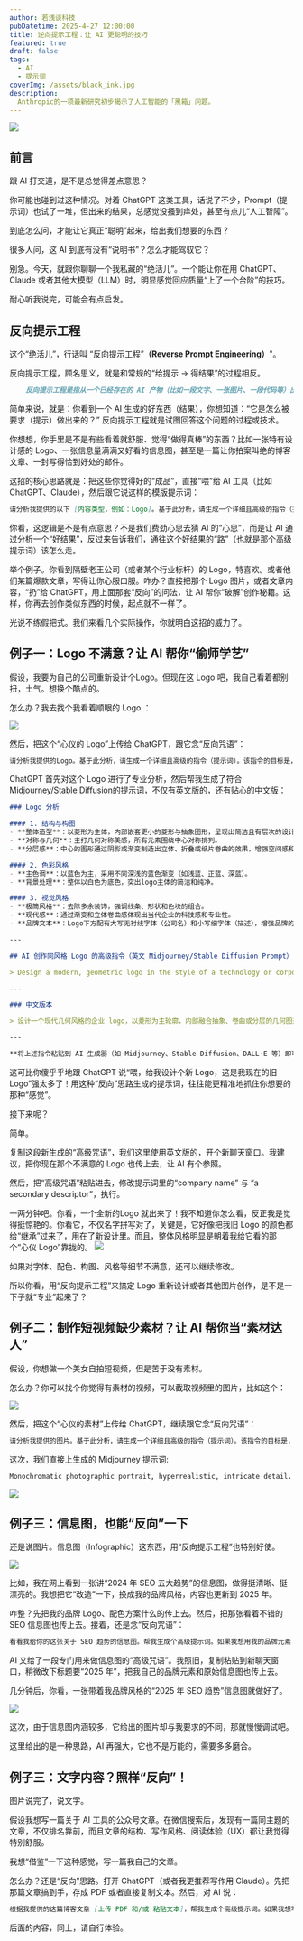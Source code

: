 ```yaml
---
author: 若浅谈科技
pubDatetime: 2025-4-27 12:00:00
title: 逆向提示工程：让 AI 更聪明的技巧
featured: true
draft: false
tags:
  - AI
  - 提示词
coverImg: /assets/black_ink.jpg
description:
  Anthropic的一项最新研究初步揭示了人工智能的「黑箱」问题。
---
```


![](/assets/black_ink.jpg)

## 前言

跟 AI 打交道，是不是总觉得差点意思？

你可能也碰到过这种情况。对着 ChatGPT 这类工具，话说了不少，Prompt（提示词）也试了一堆，但出来的结果，总感觉没搔到痒处，甚至有点儿“人工智障”。

到底怎么问，才能让它真正“聪明”起来，给出我们想要的东西？

很多人问，这 AI 到底有没有“说明书”？怎么才能驾驭它？

别急。今天，就跟你聊聊一个我私藏的“绝活儿”。一个能让你在用 ChatGPT、Claude 或者其他大模型（LLM）时，明显感觉回应质量“上了一个台阶”的技巧。

耐心听我说完，可能会有点启发。

## 反向提示工程

这个“绝活儿”，行话叫 “反向提示工程”**（Reverse Prompt Engineering）**"。

反向提示工程，顾名思义，就是和常规的“给提示 -> 得结果”的过程相反。

```markdown
    反向提示工程是指从一个已经存在的 AI 产物（比如一段文字、一张图片、一段代码等）出发，反过来推断、分析或构建出可能产生这个输出的原始提示（Prompt）。
```

简单来说，就是：你看到一个 AI 生成的好东西（结果），你想知道：“它是怎么被要求（提示）做出来的？” 反向提示工程就是试图回答这个问题的过程或技术。

你想想，你手里是不是有些看着就舒服、觉得“做得真棒”的东西？比如一张特有设计感的 Logo、一张信息量满满又好看的信息图，甚至是一篇让你拍案叫绝的博客文章、一封写得恰到好处的邮件。

这招的核心思路就是：把这些你觉得好的“成品”，直接“喂”给 AI 工具（比如 ChatGPT、Claude），然后跟它说这样的模版提示词：

```markdown
请分析我提供的以下 [内容类型，例如：Logo]。基于此分析，请生成一个详细且高级的指令（提示词）。该指令的目标是，如果我希望创作出风格相似的作品，可以使用这个指令来有效引导 AI 完成任务。
```

你看，这逻辑是不是有点意思？不是我们费劲心思去猜 AI 的“心思”，而是让 AI 通过分析一个“好结果”，反过来告诉我们，通往这个好结果的“路”（也就是那个高级提示词）该怎么走。

举个例子。你看到隔壁老王公司（或者某个行业标杆）的 Logo，特喜欢。或者他们某篇爆款文章，写得让你心服口服。咋办？直接把那个 Logo 图片，或者文章内容，“扔”给 ChatGPT，用上面那套“反向”的问法，让 AI 帮你“破解”创作秘籍。这样，你再去创作类似东西的时候，起点就不一样了。

光说不练假把式。我们来看几个实际操作，你就明白这招的威力了。

## 例子一：Logo 不满意？让 AI 帮你“偷师学艺”

假设，我要为自己的公司重新设计个Logo。但现在这 Logo 吧，我自己看着都别扭，土气。想换个酷点的。

怎么办？我去找个我看着顺眼的 Logo ：

![](/assets/logo_reference.webp)

然后，把这个“心仪的 Logo”上传给 ChatGPT，跟它念“反向咒语”：

```markdown
请分析我提供的Logo。基于此分析，请生成一个详细且高级的指令（提示词）。该指令的目标是，如果我希望创作出风格相似的作品，可以使用这个指令来有效引导 AI 完成任务。
```

ChatGPT 首先对这个 Logo 进行了专业分析，然后帮我生成了符合Midjourney/Stable Diffusion的提示词，不仅有英文版的，还有贴心的中文版：

```markdown
### Logo 分析

#### 1. 结构与构图
- **整体造型**：以菱形为主体，内部嵌套更小的菱形与抽象图形，呈现出简洁且有层次的设计感。
- **对称与几何**：主打几何对称美感，所有元素围绕中心对称排列。
- **分层感**：中心的图形通过阴影或渐变制造出立体、折叠或纸片卷曲的效果，增强空间感和现代感。

#### 2. 色彩风格
- **主色调**：以蓝色为主，采用不同深浅的蓝色渐变（如浅蓝、正蓝、深蓝）。
- **背景处理**：整体以白色为底色，突出logo主体的简洁和纯净。

#### 3. 视觉风格
- **极简风格**：去除多余装饰，强调线条、形状和色块的组合。
- **现代感**：通过渐变和立体卷曲感体现出当代企业的科技感和专业性。
- **品牌文本**：Logo下方配有大写无衬线字体（公司名）和小写细字体（描述），增强品牌的专业性和简约感。

---

## AI 创作同风格 Logo 的高级指令（英文 Midjourney/Stable Diffusion Prompt）

> Design a modern, geometric logo in the style of a technology or corporate brand. Use a diamond (rhombus) shape as the main frame, incorporating an abstract, folded or layered geometric element in the center that gives a sense of depth and three-dimensionality through the use of subtle gradients and shadows. Employ a blue color palette with multiple tones, ranging from light to deep blue, against a white background for high contrast and clarity. Below the logo, include the company name in bold, uppercase sans-serif font and a secondary descriptor in thin, uppercase or lowercase sans-serif, both in harmonious blue tones. The overall design should convey minimalism, professionalism, and a cutting-edge, contemporary feel. No extra decorative elements.

---

### 中文版本

> 设计一个现代几何风格的企业 logo，以菱形为主轮廓，内部融合抽象、卷曲或分层的几何图形，通过渐变和阴影表现立体感与空间感。整体采用多种蓝色渐变，背景保持纯白，突出主图形。logo 下方配以无衬线大写公司名和简洁小写/细体说明文字，均用和谐的蓝色。整体风格极简、专业，富有现代科技感，不使用任何多余装饰元素。

---

**将上述指令粘贴到 AI 生成器（如 Midjourney、Stable Diffusion、DALL·E 等）即可生成与所示 Logo 风格高度一致的新作品。**
```
这可比你傻乎乎地跟 ChatGPT 说“喂，给我设计个新 Logo，这是我现在的旧 Logo”强太多了！用这种“反向”思路生成的提示词，往往能更精准地抓住你想要的那种“感觉”。

接下来呢？

简单。

复制这段新生成的“高级咒语”，我们这里使用英文版的，开个新聊天窗口。我建议，把你现在那个不满意的 Logo 也传上去，让 AI 有个参照。

然后，把“高级咒语”粘贴进去，修改提示词里的“company name” 与 “a secondary descriptor”，执行。

一两分钟吧。你看，一个全新的Logo 就出来了！我不知道你怎么看，反正我是觉得挺惊艳的。你看它，不仅名字拼写对了，关键是，它好像把我旧 Logo 的颜色都给“继承”过来了，用在了新设计里。而且，整体风格明显是朝着我给它看的那个“心仪 Logo”靠拢的。
![](/assets/ruoqian_logo.png)

如果对字体、配色、构图、风格等细节不满意，还可以继续修改。

所以你看，用“反向提示工程”来搞定 Logo 重新设计或者其他图片创作，是不是一下子就“专业”起来了？

## 例子二：制作短视频缺少素材？让 AI 帮你当“素材达人”

假设，你想做一个美女自拍短视频，但是苦于没有素材。

怎么办？你可以找个你觉得有素材的视频，可以截取视频里的图片，比如这个：

![](/assets/women.jpg)

然后，把这个“心仪的素材”上传给 ChatGPT，继续跟它念“反向咒语”：

```markdown
请分析我提供的图片。基于此分析，请生成一个详细且高级的指令（提示词）。该指令的目标是，如果我希望创作出风格相似的作品，可以使用这个指令来有效引导 AI 完成任务。
```
这次，我们直接上生成的 Midjourney 提示词:
```markdown
Monochromatic photographic portrait, hyperrealistic, intricate detail. A stunningly beautiful young woman with flawless pale skin, captivating dark eyes, and dark lipstick, gazing intensely at the viewer. Her dark hair is styled in an elegant Victorian-inspired updo with soft, full bangs and loose, face-framing tendrils. She wears an exquisite black gothic Victorian gown featuring a tightly laced corset bodice made of satin or faux leather, showcasing a prominent sweetheart neckline edged with intricate black lace. The gown features long, sheer lace sleeves and delicate lace cap sleeves or details on the shoulders. A dark, textured fabric choker tied with ribbons adorns her neck. She leans slightly against a weathered, textured vertical surface (like aged wood planks or rough plaster). Shallow depth of field softly blurs the background to the right. Lighting is soft yet dramatic, studio quality, creating high contrast with deep shadows and luminous highlights, emphasizing her features and the textures of the lace and fabric. Evokes a mysterious, elegant, alluring, and slightly melancholic atmosphere. Shot type: Medium close-up. Aspect ratio: 2:3. --style raw --v 6.0
```
![](/assets/women2.png)

## 例子三：信息图，也能“反向”一下

还是说图片。信息图（Infographic）这东西，用“反向提示工程”也特别好使。

![](/assets/infograph.png)

比如，我在网上看到一张讲“2024 年 SEO 五大趋势”的信息图，做得挺清晰、挺漂亮的。我想把它“改造”一下，换成我的品牌风格，内容也更新到 2025 年。

咋整？先把我的品牌 Logo、配色方案什么的传上去。然后，把那张看着不错的 SEO 信息图也传上去。接着，还是念“反向咒语”：
```markdown
看看我给你的这张关于 SEO 趋势的信息图。帮我生成个高级提示词。如果我想用我的品牌元素 [上传你的 Logo/品牌指南] 来做一个类似的图，该怎么跟你说？
```
AI 又给了一段专门用来做信息图的“高级咒语”。我照旧，复制粘贴到新聊天窗口，稍微改下标题要“2025 年”，把我自己的品牌元素和原始信息图也传上去。

几分钟后，你看，一张带着我品牌风格的“2025 年 SEO 趋势”信息图就做好了。

![](/assets/seo_trends.png)

这次，由于信息图内涵较多，它给出的图片却与我要求的不同，那就慢慢调试吧。

这里给出的是一种思路，AI 再强大，它也不是万能的，需要多多磨合。

## 例子三：文字内容？照样“反向”！

图片说完了，说文字。

假设我想写一篇关于 AI 工具的公众号文章。在微信搜索后，发现有一篇同主题的文章，不仅排名靠前，而且文章的结构、写作风格、阅读体验（UX）都让我觉得特别舒服。

我想“借鉴”一下这种感觉，写一篇我自己的文章。

怎么办？还是“反向”思路。打开 ChatGPT（或者我更推荐写作用 Claude）。先把那篇文章搞到手，存成 PDF 或者直接复制文本。然后，对 AI 说：
```markdown
根据我提供的这篇博客文章 [上传 PDF 和/或 粘贴文本]，帮我生成个高级提示词。如果我想写一篇类似风格的文章。下面是那篇文章的文本和 PDF。
```
后面的内容，同上，请自行体验。

